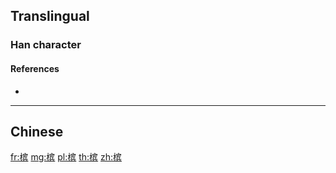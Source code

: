 {{character info/new}}
{{also|檳}}
==Translingual==

===Han character===
{{Han char|rn=75|rad=木|as=10|sn=14|four=|canj=DJOC|ids=⿰木宾}}

====References====
* {{Han ref|kx=0546.251|hdz=21270.050|uh=69DF|ud=27103}}

----

==Chinese==
{{zh-see|檳}}

[[fr:槟]]
[[mg:槟]]
[[pl:槟]]
[[th:槟]]
[[zh:槟]]